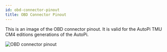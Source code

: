 ```yaml
---
id: obd-connector-pinout
title: OBD Connector Pinout
---
```


This is an image of the OBD connector pinout. It is valid for the AutoPi TMU CM4 editions generations of the AutoPi.

![OBD connector pinout](/img/guides/obd_connector_pinout/obd_pinout_CM4_ed01.png)

